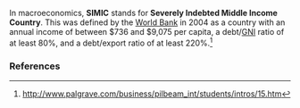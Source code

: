 {{Refimprove|date=January 2008}}
{{Notability|date=January 2008}}
{{copy to wiktionary}}
In macroeconomics, '''SIMIC''' stands for '''Severely Indebted Middle Income Country'''. This was defined by the [[World Bank]] in 2004 as a country with an annual income of between $736 and $9,075 per capita, a debt/[[Gross National Income|GNI]] ratio of at least 80%, and a debt/export ratio of at least 220%.<ref>http://www.palgrave.com/business/pilbeam_int/students/intros/15.htm</ref>

===References===
<references/>

{{econ-stub}}
<!-- Long comment to avoid being listed on short pages                                                                                                                                               -->